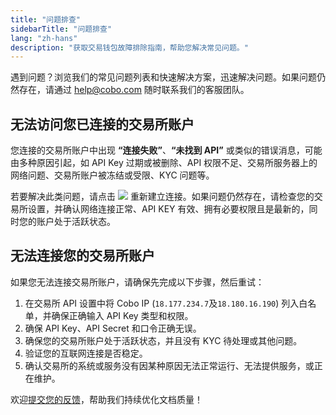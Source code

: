 ```yaml
---
title: "问题排查"
sidebarTitle: "问题排查"
lang: "zh-hans"
description: "获取交易钱包故障排除指南，帮助您解决常见问题。"
---
```


遇到问题？浏览我们的常见问题列表和快速解决方案，迅速解决问题。如果问题仍然存在，请通过 help@cobo.com 随时联系我们的客服团队。

## 无法访问您已连接的交易所账户

您连接的交易所账户中出现 **“连接失败”**、**“未找到 API”** 或类似的错误消息，可能由多种原因引起，如 API Key 过期或被删除、API 权限不足、交易所服务器上的网络问题、交易所账户被冻结或受限、KYC 问题等。

若要解决此类问题，请点击 <img src="/cn/images/exchange-wallet/24.png" className="icon"/> 重新建立连接。如果问题仍然存在，请检查您的交易所设置，并确认网络连接正常、API KEY 有效、拥有必要权限且是最新的，同时您的账户处于活跃状态。

## 无法连接您的交易所账户

如果您无法连接交易所账户，请确保先完成以下步骤，然后重试：

1.  在交易所 API 设置中将 Cobo IP (`18.177.234.7`及`18.180.16.190`) 列入白名单，并确保正确输入 API Key 类型和权限。
2.  确保 API Key、API Secret 和口令正确无误。
3.  确保您的交易所账户处于活跃状态，并且没有 KYC 待处理或其他问题。
4.  验证您的互联网连接是否稳定。
5.  确认交易所的系统或服务没有因某种原因无法正常运行、无法提供服务，或正在维护。

<Tip>欢迎[提交您的反馈](https://forms.zohopublic.com/cobo/form/DocumentFeedbackForm/formperma/QvLOhxJv1_JMsJ-1dleZ8Itb_7rzN-LtgvsDdxosoVI?referrername=manuals)，帮助我们持续优化文档质量！</Tip>